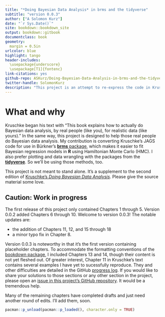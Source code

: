 ```yaml
--- 
title: "*Doing Bayesian Data Analysis* in brms and the tidyverse"
subtitle: "version 0.0.3"
author: ["A Solomon Kurz"]
date: "`r Sys.Date()`"
site: bookdown::bookdown_site
output: bookdown::gitbook
documentclass: book
geometry:
  margin = 0.5in
urlcolor: blue
highlight: tango
header-includes:
  \usepackage{underscore}
  \usepackage[T1]{fontenc}
link-citations: yes
github-repo: ASKurz/Doing-Bayesian-Data-Analysis-in-brms-and-the-tidyverse
twitter-handle: SolomonKurz
description: "This project is an attempt to re-express the code in Kruschke's (2014) textbook. His models are re-fit in brms, plots are redone with ggplot2, and the general data wrangling code predominantly follows the tidyverse style."
---
```


# What and why {-}

Kruschke began his text with "This book explains how to actually do Bayesian data analysis, by real people (like you), for realistic data (like yours)." In the same way, this project is designed to help those real people do Bayesian data analysis. My contribution is converting Kruschke's JAGS code for use in Bürkner's [**brms** package](https://github.com/paul-buerkner/brms), which makes it easier to fit Bayesian regression models in **R** using Hamiltonian Monte Carlo (HMC). I also prefer plotting and data wrangling with the packages from the [**tidyverse**](http://style.tidyverse.org). So we'll be using those methods, too.

This project is not meant to stand alone. It's a supplement to the second edition of [Kruschke’s *Doing Bayesian Data Analysis*](https://sites.google.com/site/doingbayesiandataanalysis/). Please give the source material some love.

## Caution: Work in progress {-}

The first release of this project only contained Chapters 1 through 5. Version 0.0.2 added Chapters 6 through 10. Welcome to version 0.0.3! The notable updates are:

* the addition of Chapters 11, 12, and 15 through 18
* a minor typo fix in Chapter 8.

Version 0.0.3 is noteworthy in that it's the first version containing placeholder chapters. To accommodate the formatting conventions of the [bookdown package](https://bookdown.org/), I included Chapters 13 and 14, though their content is not yet fleshed out. Of greater interest, Chapter 11 in Kruschke's text contains several examples I have yet to sucessfully reproduce. They and other difficulties are detailed in the GitHub [progress log](https://github.com/ASKurz/Doing-Bayesian-Data-Analysis-in-brms-and-the-tidyverse/issues/1). If you would like to share your solutions to those sections or any other section in the project, please open an [issue in this project's GitHub repository](https://github.com/ASKurz/Doing-Bayesian-Data-Analysis-in-brms-and-the-tidyverse/issues). It would be a tremendous help.

Many of the remaining chapters have completed drafts and just need another round of edits. I'll add them, soon.

```r
pacman::p_unload(pacman::p_loaded(), character.only = TRUE)
```

